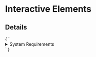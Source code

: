 
<Meta title="Interactive Elements" />

# Interactive Elements

## Details

<Preview>
  <Story name="Details" height="200px">
    {
      `
      <details>
        <summary>System Requirements</summary>
        <p>Requires a computer running an operating system. The computer
        must have some memory and ideally some kind of long-term storage.
        An input device as well as some form of output device is
        recommended.</p>
      </details>
      `
    }
  </Story>
</Preview>
